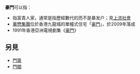 '''豪門'''可以指：
*指富貴人家，通常是指歷經數代的而不是暴发户；見[[上流社會|上流社會]]
*[[華懋集團|華懋集團]]位於香港九龍城的單幢式住宅「[[豪門_(住宅)|豪門]]」，於2009年落成
*1991年香港亞洲電視劇集《[[豪門_(電視劇)|豪門]]》

==另見==
*[[門第|門第]]
*[[門閥|門閥]]
{{disambig|Cat=二字消歧义}}